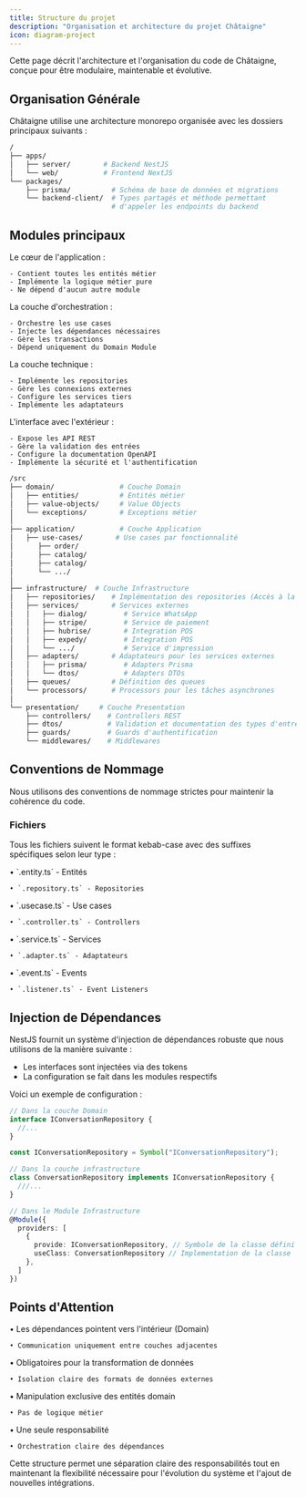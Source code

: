 ```yaml
---
title: Structure du projet
description: "Organisation et architecture du projet Châtaigne"
icon: diagram-project
---
```


<Info>
  Cette page décrit l'architecture et l'organisation du code de Châtaigne,
  conçue pour être modulaire, maintenable et évolutive.
</Info>

## Organisation Générale

Châtaigne utilise une architecture monorepo organisée avec les dossiers principaux suivants :

```bash
/
├── apps/
│   ├── server/        # Backend NestJS
│   └── web/           # Frontend NextJS
└── packages/
    ├── prisma/          # Schéma de base de données et migrations
    └── backend-client/  # Types partagés et méthode permettant
                         # d'appeler les endpoints du backend
```

## Modules principaux

<Steps>
  <Step title="Domain Module">
    Le cœur de l'application :

    - Contient toutes les entités métier
    - Implémente la logique métier pure
    - Ne dépend d'aucun autre module

  </Step>

  <Step title="Application Module">
    La couche d'orchestration :

    - Orchestre les use cases
    - Injecte les dépendances nécessaires
    - Gère les transactions
    - Dépend uniquement du Domain Module

  </Step>

  <Step title="Infrastructure Module">
    La couche technique :

    - Implémente les repositories
    - Gère les connexions externes
    - Configure les services tiers
    - Implémente les adaptateurs

  </Step>

  <Step title="Presentation Module">
    L'interface avec l'extérieur :

    - Expose les API REST
    - Gère la validation des entrées
    - Configure la documentation OpenAPI
    - Implémente la sécurité et l'authentification

  </Step>
</Steps>

```bash
/src
├── domain/                # Couche Domain
│   ├── entities/          # Entités métier
│   ├── value-objects/     # Value Objects
│   └── exceptions/        # Exceptions métier
│
├── application/           # Couche Application
│   ├── use-cases/        # Use cases par fonctionnalité
│      ├── order/
│      ├── catalog/
│      ├── catalog/
│      └── .../
│
├── infrastructure/  # Couche Infrastructure
│   ├── repositories/    # Implémentation des repositories (Accès à la Database)
│   ├── services/        # Services externes
│   │   ├── dialog/         # Service WhatsApp
│   │   ├── stripe/         # Service de paiement
│   │   ├── hubrise/        # Integration POS
│   │   ├── expedy/         # Integration POS
│   │   └── .../            # Service d'impression
│   ├── adapters/        # Adaptateurs pour les services externes
│   │   ├── prisma/         # Adapters Prisma
│   │   └── dtos/           # Adapters DTOs
│   ├── queues/          # Définition des queues
│   └── processors/      # Processors pour les tâches asynchrones
│
└── presentation/     # Couche Presentation
    ├── controllers/    # Controllers REST
    ├── dtos/           # Validation et documentation des types d'entrées et de sorties
    ├── guards/         # Guards d'authentification
    └── middlewares/    # Middlewares
```

## Conventions de Nommage

<Note>
  Nous utilisons des conventions de nommage strictes pour maintenir la cohérence
  du code.
</Note>

### Fichiers

Tous les fichiers suivent le format kebab-case avec des suffixes spécifiques selon leur type :

<CardGroup cols={2}>
  <Card title="Entités & Repositories" icon="file-code">
    • `.entity.ts` - Entités

    • `.repository.ts` - Repositories

  </Card>
  <Card title="Use Cases & Controllers" icon="file-lines">
    • `.usecase.ts` - Use cases

    • `.controller.ts` - Controllers

  </Card>
  <Card title="Services & Adaptateurs" icon="gear">
    • `.service.ts` - Services

    • `.adapter.ts` - Adaptateurs

  </Card>
  <Card title="Events & Listeners" icon="bolt">
    • `.event.ts` - Events

    • `.listener.ts` - Event Listeners

  </Card>
</CardGroup>

## Injection de Dépendances

<Info>
  NestJS fournit un système d'injection de dépendances robuste que nous
  utilisons de la manière suivante :
</Info>

- Les interfaces sont injectées via des tokens
- La configuration se fait dans les modules respectifs

Voici un exemple de configuration :

```typescript
// Dans la couche Domain
interface IConversationRepository {
  //...
}

const IConversationRepository = Symbol("IConversationRepository");
```

```typescript
// Dans la couche infrastructure
class ConversationRepository implements IConversationRepository {
  ///...
}
```

```typescript
// Dans le Module Infrastructure
@Module({
  providers: [
    {
      provide: IConversationRepository, // Symbole de la classe défini dans l'interface
      useClass: ConversationRepository // Implementation de la classe
    },
  ]
})
```

## Points d'Attention

<CardGroup cols={2}>
  <Card title="Dépendances" icon="arrow-down">
    • Les dépendances pointent vers l'intérieur (Domain)

    • Communication uniquement entre couches adjacentes

  </Card>
  <Card title="Adaptateurs" icon="plug">
    • Obligatoires pour la transformation de données

    • Isolation claire des formats de données externes

  </Card>
  <Card title="Repositories" icon="database">
    • Manipulation exclusive des entités domain

    • Pas de logique métier

  </Card>
  <Card title="Use Cases" icon="cube">
    • Une seule responsabilité

    • Orchestration claire des dépendances

  </Card>
</CardGroup>

Cette structure permet une séparation claire des responsabilités tout en maintenant la flexibilité nécessaire pour l'évolution du système et l'ajout de nouvelles intégrations.
